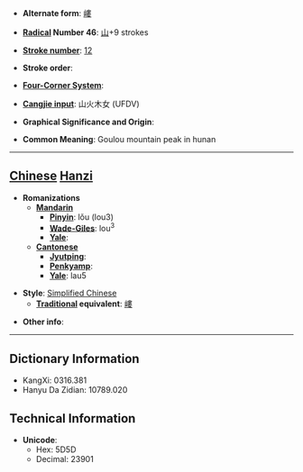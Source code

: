 * '''Alternate form''': [[嶁]]

* '''[[Wiktionary:Chinese radical index| Radical]] Number 46''': [[Wiktionary:Chinese radical index 山|山]]+9 strokes

* '''[[Wiktionary:Chinese total strokes index|Stroke number]]''': [[Wiktionary:Chinese total strokes index 12|12]]

* '''Stroke order''': 

* '''[[Wiktionary:Chinese four corner index|Four-Corner System]]''': 

* '''[[Wiktionary:Chinese Cangjie index|Cangjie input]]''': 山火木女 (UFDV)

* '''Graphical Significance and Origin''': 

* '''Common Meaning''': Goulou mountain peak in hunan

----

== [[Chinese]] [[Hanzi]] ==

* '''Romanizations'''
** '''[[Mandarin]]'''
*** '''[[Pinyin]]''': lǒu (lou3)
*** '''[[Wade-Giles]]''': lou<sup>3</sup>
*** '''[[Yale]]''': 
** '''[[Cantonese]]'''
*** '''[[Jyutping]]''':
*** '''[[Penkyamp]]''': 
*** '''[[Yale]]''': lau5

* '''Style''': [[Simplified Chinese]] 
** '''[[Traditional Chinese|Traditional]] equivalent''': [[嶁]]

* '''Other info''': 

----

== Dictionary Information ==

* KangXi: 0316.381
* Hanyu Da Zidian: 10789.020

== Technical Information ==

* '''Unicode''':
** Hex: 5D5D
** Decimal: 23901